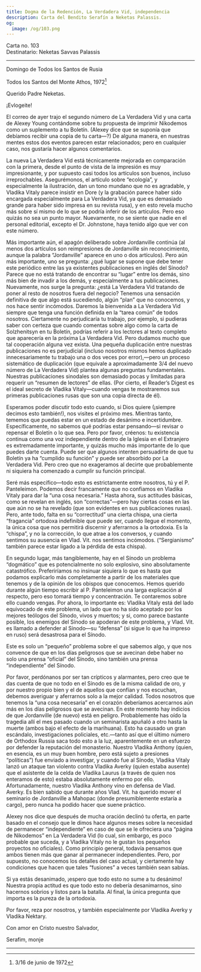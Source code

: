 ```yaml
---
title: Dogma de la Redención, La Verdadera Vid, independencia
description: Carta del Bendito Serafín a Neketas Palassis.
og:
  image: /og/103.png
---
```


<div style={{textAlign:'right', fontFamily:'monospace'}}>Carta no. 103</div>
<div style={{textAlign:'left', fontFamily:'monospace'}}>Destinatario: Neketas Savvas Palassis</div>

---

Domingo de Todos los Santos de Rusia

Todos los Santos del Monte Athos, 1972[^1]

Querido Padre Neketas.

¡Evlogeite!

El correo de ayer trajo el segundo número de La Verdadera Vid y una carta de Alexey Young contándome sobre tu propuesta de imprimir Nikodemos como un suplemento a tu Boletín. (Alexey dice que se suponía que debíamos recibir una copia de tu carta—?) De alguna manera, en nuestras mentes estos dos eventos parecen estar relacionados; pero en cualquier caso, nos gustaría hacer algunos comentarios.

La nueva La Verdadera Vid está técnicamente mejorada en comparación con la primera, desde el punto de vista de la impresión es muy impresionante, y por supuesto casi todos los artículos son buenos, incluso irreprochables. Asegurémonos, el artículo sobre “ecología”, y especialmente la ilustración, dan un tono mundano que no es agradable, y Vladika Vitaly parece insistir en Dore (y la grabación parece haber sido encargada especialmente para La Verdadera Vid, ya que es demasiado grande para haber sido impresa en su revista rusa), y en esto revela mucho más sobre sí mismo de lo que se podría inferir de los artículos. Pero eso quizás no sea un punto mayor. Nuevamente, no se siente que nadie en el personal editorial, excepto el Dr. Johnstone, haya tenido algo que ver con este número.

Más importante aún, el apagón deliberado sobre Jordanville continúa (al menos dos artículos son reimpresiones de Jordanville sin reconocimiento, aunque la palabra “Jordanville” aparece en uno o dos artículos). Pero aún más importante, uno se pregunta: ¿qué lugar se supone que debe tener este periódico entre las ya existentes publicaciones en inglés del Sínodo? Parece que no está tratando de encontrar su “lugar” entre los demás, sino más bien de invadir a los demás, y especialmente a tus publicaciones. Nuevamente, nos surge la pregunta: ¿está La Verdadera Vid tratando de poner al resto de nosotros fuera del negocio? Tenemos una sensación definitiva de que algo está sucediendo, algún “plan” que no conocemos, y nos hace sentir incómodos. Daremos la bienvenida a La Verdadera Vid siempre que tenga una función definida en la “tarea común” de todos nosotros. Ciertamente no perjudicaría tu trabajo, por ejemplo, si pudieras saber con certeza que cuando comentas sobre algo como la carta de Solzhenitsyn en tu Boletín, podrías referir a los lectores al texto completo que aparecería en la próxima La Verdadera Vid. Pero dudamos mucho que tal cooperación alguna vez exista. Una pequeña duplicación entre nuestras publicaciones no es perjudicial (incluso nosotros mismos hemos duplicado innecesariamente tu trabajo una o dos veces por error),—pero un proceso sistemático de duplicación (que equivale a aproximadamente 3/4 del nuevo número de La Verdadera Vid) plantea algunas preguntas fundamentales. Nuestras publicaciones sinodales son demasiado pocas y limitadas para requerir un “resumen de lectores” de ellas. (Por cierto, el Reader’s Digest es el ideal secreto de Vladika Vitaly—cuando vengas te mostraremos sus primeras publicaciones rusas que son una copia directa de él).

Esperamos poder discutir todo esto cuando, si Dios quiere (¡siempre decimos esto también!), nos visites el próximo mes. Mientras tanto, tememos que puedas estar en un estado de desánimo e incertidumbre. Específicamente, no sabemos qué podrías estar pensando—si revisar o repensar el Boletín o lo que sea. Pero por favor, créenos: tu existencia continua como una voz independiente dentro de la Iglesia en el Extranjero es extremadamente importante, y quizás mucho más importante de lo que puedes darte cuenta. Puede ser que algunos intenten persuadirte de que tu Boletín ya ha “cumplido su función” y puede ser absorbido por La Verdadera Vid. Pero creo que no exageramos al decirte que probablemente ni siquiera ha comenzado a cumplir su función principal.

Seré más específico—todo esto es estrictamente entre nosotros, tú y el P. Panteleimon. Podemos decir francamente que no confiamos en Vladika Vitaly para dar la “una cosa necesaria.” Hasta ahora, sus actitudes básicas, como se revelan en inglés, son “correctas”—pero hay ciertas cosas en las que aún no se ha revelado (que son evidentes en sus publicaciones rusas). Pero, ante todo, falta en su “correctitud” una cierta chispa, una cierta “fragancia” ortodoxa indefinible que puede ser, cuando llegue el momento, la única cosa que nos permitirá discernir y aferrarnos a la ortodoxia. Es la “chispa”, y no la corrección, lo que atrae a los conversos, y cuando sentimos su ausencia en Vlad. Vit. nos sentimos incómodos. (“Sergianismo” también parece estar ligado a la pérdida de esta chispa).

En segundo lugar, más tangiblemente, hay en el Sínodo un problema “dogmático” que es potencialmente no solo explosivo, sino absolutamente catastrófico. Preferiríamos no insinuar siquiera lo que es hasta que podamos explicarlo más completamente a partir de los materiales que tenemos y de la opinión de los obispos que conocemos. Hemos querido durante algún tiempo escribir al P. Panteleimon una larga explicación al respecto, pero eso tomará tiempo y concentración. Te contaremos sobre ello cuando vengas. Por ahora, lo importante es: Vladika Vitaly está del lado equivocado de este problema, un lado que no ha sido aceptado por los mejores teólogos del Sínodo, vivos y muertos; y si, como parece bastante posible, los enemigos del Sínodo se apoderan de este problema, y Vlad. Vit. es llamado a defender al Sínodo—su “defensa” (si sigue lo que ha impreso en ruso) será desastrosa para el Sínodo.

Este es solo un “pequeño” problema sobre el que sabemos algo, y que nos convence de que en los días peligrosos que se avecinan debe haber no solo una prensa “oficial” del Sínodo, sino también una prensa “independiente” del Sínodo.

Por favor, perdónanos por ser tan crípticos y alarmantes, pero creo que te das cuenta de que no todo en el Sínodo es de la misma calidad de oro, y por nuestro propio bien y el de aquellos que confían y nos escuchan, debemos averiguar y aferrarnos solo a la mejor calidad. Todos nosotros que tenemos la “una cosa necesaria” en el corazón deberíamos acercarnos aún más en los días peligrosos que se avecinan. En este momento hay indicios de que Jordanville (de nuevo) está en peligro. Probablemente has oído la tragedia allí el mes pasado cuando un seminarista apuñaló a otro hasta la muerte (ambos bajo el efecto de la marihuana). Esto ha causado un gran escándalo, investigaciones policiales, etc.—tanto así que el último número de Orthodox Russia saca todo esto a la luz, aparentemente en un esfuerzo por defender la reputación del monasterio. Nuestro Vladika Anthony (quien, en esencia, es un muy buen hombre, pero está sujeto a presiones “políticas”) fue enviado a investigar, y cuando fue al Sínodo, Vladika Vitaly lanzó un ataque tan violento contra Vladika Averky (quien estaba ausente) que el asistente de la celda de Vladika Laurus (a través de quien nos enteramos de esto) estaba absolutamente enfermo por ello. Afortunadamente, nuestro Vladika Anthony vino en defensa de Vlad. Averky. Es bien sabido que durante años Vlad. Vit. ha querido mover el seminario de Jordanville a Mahopac (donde presumiblemente estaría a cargo), pero nunca ha podido hacer que suene práctico.

Alexey nos dice que después de mucha oración declinó tu oferta, en parte basado en el consejo que le dimos hace algunos meses sobre la necesidad de permanecer “independiente” en caso de que se le ofreciera una “página de Nikodemos” en La Verdadera Vid (lo cual, sin embargo, es poco probable que suceda, y a Vladika Vitaly no le gustan los pequeños proyectos no oficiales). Como principio general, todavía pensamos que ambos tienen más que ganar al permanecer independientes. Pero, por supuesto, no conocemos los detalles del caso actual, y ciertamente hay condiciones que hacen que tales “fusiones” a veces también sean sabias.

Si ya estás desanimado, ¡espero que todo esto no sume a tu desánimo! Nuestra propia actitud es que todo esto no debería desanimarnos, sino hacernos sobrios y listos para la batalla. Al final, la única pregunta que importa es la pureza de la ortodoxia.

Por favor, reza por nosotros, y también especialmente por Vladika Averky y Vladika Nektary.

Con amor en Cristo nuestro Salvador,

Serafim, monje

---

[^1]: 3/16 de junio de 1972